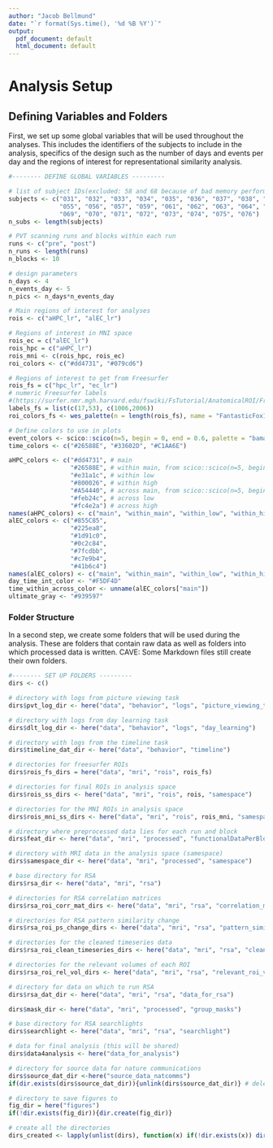 ```yaml
---
author: "Jacob Bellmund"
date: "`r format(Sys.time(), '%d %B %Y')`"
output:
  pdf_document: default
  html_document: default
---
```


# Analysis Setup

## Defining Variables and Folders

First, we set up some global variables that will be used throughout the analyses. This includes the identifiers of the subjects to include in the analysis, specifics of the design such as the number of days and events per day and the regions of interest for representational similarity analysis.

```r

#-------- DEFINE GLOBAL VARIABLES ---------

# list of subject IDs(excluded: 58 and 68 because of bad memory performance and MRI acquisition problems)
subjects <- c("031", "032", "033", "034", "035", "036", "037", "038", "039", "054", 
              "055", "056", "057", "059", "061", "062", "063", "064", "065", "066", 
              "069", "070", "071", "072", "073", "074", "075", "076")
n_subs <- length(subjects)

# PVT scanning runs and blocks within each run
runs <- c("pre", "post")
n_runs <- length(runs)
n_blocks <- 10

# design parameters
n_days <- 4
n_events_day <- 5
n_pics <- n_days*n_events_day

# Main regions of interest for analyses
rois <- c("aHPC_lr", "alEC_lr")

# Regions of interest in MNI space
rois_ec = c("alEC_lr")
rois_hpc = c("aHPC_lr")
rois_mni <- c(rois_hpc, rois_ec)
roi_colors <- c("#dd4731", "#079cd6")

# Regions of interest to get from Freesurfer
rois_fs = c("hpc_lr", "ec_lr")
# numeric Freesurfer labels
#(https://surfer.nmr.mgh.harvard.edu/fswiki/FsTutorial/AnatomicalROI/FreeSurferColorLUT)
labels_fs = list(c(17,53), c(1006,2006)) 
roi_colors_fs <- wes_palette(n = length(rois_fs), name = "FantasticFox1")

# Define colors to use in plots
event_colors <- scico::scico(n=5, begin = 0, end = 0.6, palette = "bamako")
time_colors <- c("#26588E", "#33602D", "#C1AA6E") 

aHPC_colors <- c("#dd4731", # main
                 "#26588E", # within main, from scico::scico(n=5, begin = 0.1, end = 0.7, palette = "devon")[3], 
                 "#e31a1c", # within low
                 "#800026", # within high
                 "#A54440", # across main, from scico::scico(n=5, begin = 0.3, end = 0.9, palette = "lajolla")[3]
                 "#feb24c", # across low
                 "#fc4e2a") # across high
names(aHPC_colors) <- c("main", "within_main", "within_low", "within_high", "across_main", "across_low", "across_high")
alEC_colors <- c("#855C85", 
                 "#225ea8", 
                 "#1d91c0", 
                 "#0c2c84", 
                 "#7fcdbb", 
                 "#c7e9b4", 
                 "#41b6c4")
names(alEC_colors) <- c("main", "within_main", "within_low", "within_high", "across_main", "across_low", "across_high")
day_time_int_color <- "#F5DF4D"
time_within_across_color <- unname(alEC_colors["main"])
ultimate_gray <- "#939597"
```

### Folder Structure {-}

In a second step, we create some folders that will be used during the analysis. These are folders that contain raw data as well as folders into which processed data is written. CAVE: Some Markdown files still create their own folders.

```r
#-------- SET UP FOLDERS ---------
dirs <- c()

# directory with logs from picture viewing task
dirs$pvt_log_dir <- here("data", "behavior", "logs", "picture_viewing_task")

# directory with logs from day learning task
dirs$dlt_log_dir <- here("data", "behavior", "logs", "day_learning")

# directory with logs from the timeline task
dirs$timeline_dat_dir <- here("data", "behavior", "timeline")

# directories for freesurfer ROIs
dirs$rois_fs_dirs = here("data", "mri", "rois", rois_fs) 

# directories for final ROIs in analysis space
dirs$rois_ss_dirs <- here("data", "mri", "rois", rois, "samespace")

# directories for the MNI ROIs in analysis space
dirs$rois_mni_ss_dirs <- here("data", "mri", "rois", rois_mni, "samespace")

# directory where preprocessed data lies for each run and block
dirs$feat_dir <- here("data", "mri", "processed", "functionalDataPerBlock")

# directory with MRI data in the analysis space (samespace)
dirs$samespace_dir <- here("data", "mri", "processed", "samespace")

# base directory for RSA
dirs$rsa_dir <- here("data", "mri", "rsa")

# directories for RSA correlation matrices
dirs$rsa_roi_corr_mat_dirs <- here("data", "mri", "rsa", "correlation_matrices", rois)

# directories for RSA pattern similarity change
dirs$rsa_roi_ps_change_dirs <- here("data", "mri", "rsa", "pattern_similarity_change", rois)

# directories for the cleaned timeseries data
dirs$rsa_roi_clean_timeseries_dirs <- here("data", "mri", "rsa", "clean_roi_timeseries", rois)

# directories for the relevant volumes of each ROI
dirs$rsa_roi_rel_vol_dirs <- here("data", "mri", "rsa", "relevant_roi_volumes", rois)

# directory for data on which to run RSA
dirs$rsa_dat_dir <- here("data", "mri", "rsa", "data_for_rsa")

dirs$mask_dir <- here("data", "mri", "processed", "group_masks")

# base directory for RSA searchlights
dirs$searchlight <- here("data", "mri", "rsa", "searchlight")

# data for final analysis (this will be shared)
dirs$data4analysis <- here("data_for_analysis")

# directory for source data for nature communications
dirs$source_dat_dir <-here("source_data_natcomms")
if(dir.exists(dirs$source_dat_dir)){unlink(dirs$source_dat_dir)} # delete if already existing to make sure to start with empty directory

# directory to save figures to
fig_dir = here("figures")
if(!dir.exists(fig_dir)){dir.create(fig_dir)}

# create all the directories
dirs_created <- lapply(unlist(dirs), function(x) if(!dir.exists(x)) dir.create(x, recursive=TRUE))
```
